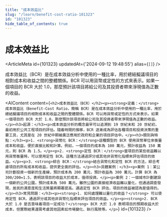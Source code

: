 ```yaml
---
title: "成本效益比"
slug: "/learn/benefit-cost-ratio-101323"
id: "101323"
hide_table_of_contents: true
---
```



# 成本效益比

<ArticleMeta id={101323} updatedAt={'2024-09-12 19:48:55'} alias={`[]`} />
<div className='border-solid border-b border-t-0 my-4 border-[var(--ifm-color-gray-300)]' />

成本效益比（BCR）是在成本效益分析中使用的一種比率，用於總結擬議項目的相對成本和收益之間的整體關係。BCR 可以用貨幣或定性的方式來表示。如果一個項目的 BCR 大於 1.0，那麼預計該項目將給公司及其投資者帶來淨現值為正數的收益。

<AIContent content={`<h2>成本效益比（BCR）</h2><p><strong>定義：</strong>成本效益比（Benefit-Cost Ratio，簡稱 BCR）是在成本效益分析中使用的一種比率，用於總結擬議項目的相對成本和收益之間的整體關係。BCR 可以用貨幣或定性的方式來表示。如果一個項目的 BCR 大於 1.0，那麼預計該項目將給公司及其投資者帶來淨現值為正數的收益。</p><h3>起源：</h3><p>成本效益分析的概念最早可以追溯到 19 世紀末和 20 世紀初，最初用於公共工程項目的評估。隨着時間的推移，BCR 逐漸成為評估各種項目和投資決策的重要工具，尤其是在 20 世紀中期被廣泛應用於政府和企業的項目評估中。</p><h3>類別與特點：</h3><p>1. <strong>貨幣化 BCR：</strong>這種類型的 BCR 使用貨幣單位來衡量成本和收益，便於直接比較和計算。例如，一個項目的成本為 100 萬元，預計收益為 150 萬元，則 BCR 為 1.5。</p><p>2. <strong>定性 BCR：</strong>當項目的某些收益難以用貨幣衡量時，可以使用定性 BCR。這種方法通過評分或其他非貨幣化指標來評估項目的效益。</p><p>3. <strong>綜合 BCR：</strong>結合貨幣化和定性 BCR 的方法，綜合考慮項目的所有成本和收益，提供更全面的評估。</p><h3>具體案例：</h3><p>案例 1：某公司計劃投資一個新的生產線，預計成本為 200 萬元，預計收益為 300 萬元。計算 BCR 為 300/200=1.5，表明該項目的收益大於成本，值得投資。</p><p>案例 2：一個城市計劃建設一個新的公共公園，預計成本為 500 萬元。雖然公園的直接經濟收益難以量化，但通過調查發現，居民的滿意度和生活質量將顯著提高。通過定性 BCR 評估，項目的效益被認為是值得的。</p><h3>常見問題：</h3><p><strong>1. 如何處理難以量化的收益？</strong> 可以使用定性 BCR，通過評分或其他非貨幣化指標來評估項目的效益。</p><p><strong>2. BCR 大於 1.0 是否意味着項目一定成功？</strong> BCR 大於 1.0 表明項目的預期收益大於成本，但實際結果還需考慮其他因素如市場變化、執行風險等。</p>`} id={101323} />
